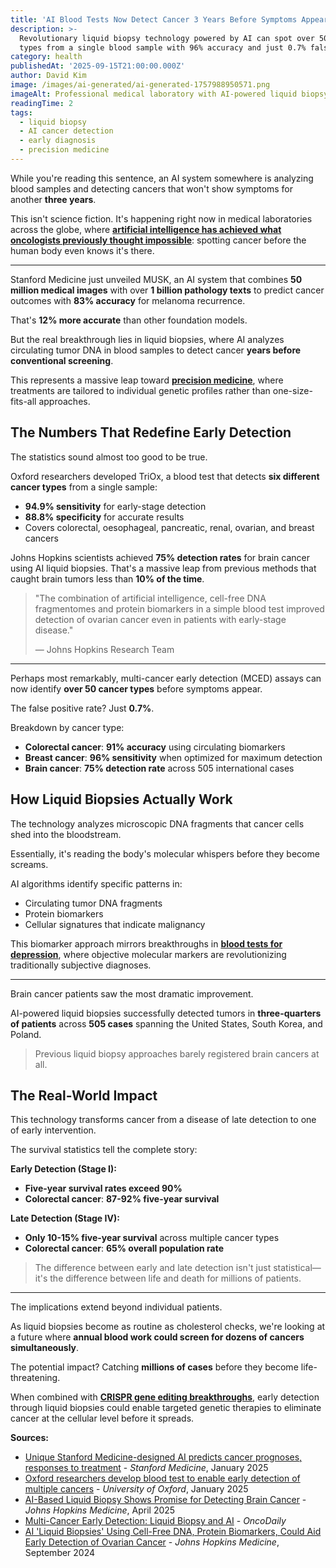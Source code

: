 ```yaml
---
title: 'AI Blood Tests Now Detect Cancer 3 Years Before Symptoms Appear'
description: >-
  Revolutionary liquid biopsy technology powered by AI can spot over 50 cancer
  types from a single blood sample with 96% accuracy and just 0.7% false positives
category: health
publishedAt: '2025-09-15T21:00:00.000Z'
author: David Kim
image: /images/ai-generated/ai-generated-1757988950571.png
imageAlt: Professional medical laboratory with AI-powered liquid biopsy testing equipment and blood samples
readingTime: 2
tags:
  - liquid biopsy
  - AI cancer detection
  - early diagnosis
  - precision medicine
---
```


While you're reading this sentence, an AI system somewhere is analyzing blood samples and detecting cancers that won't show symptoms for another **three years**.

This isn't science fiction. It's happening right now in medical laboratories across the globe, where **[artificial intelligence has achieved what oncologists previously thought impossible](/technology/ucla-brain-chip-paralyzed-patients-4x-faster)**: spotting cancer before the human body even knows it's there.

---

Stanford Medicine just unveiled MUSK, an AI system that combines **50 million medical images** with over **1 billion pathology texts** to predict cancer outcomes with **83% accuracy** for melanoma recurrence.

That's **12% more accurate** than other foundation models.

But the real breakthrough lies in liquid biopsies, where AI analyzes circulating tumor DNA in blood samples to detect cancer **years before conventional screening**.

This represents a massive leap toward **[precision medicine](/health/precision-medicine-revolution-2025)**, where treatments are tailored to individual genetic profiles rather than one-size-fits-all approaches.

## The Numbers That Redefine Early Detection

The statistics sound almost too good to be true.

Oxford researchers developed TriOx, a blood test that detects **six different cancer types** from a single sample:

- **94.9% sensitivity** for early-stage detection
- **88.8% specificity** for accurate results
- Covers colorectal, oesophageal, pancreatic, renal, ovarian, and breast cancers

Johns Hopkins scientists achieved **75% detection rates** for brain cancer using AI liquid biopsies. That's a massive leap from previous methods that caught brain tumors less than **10% of the time**.

> "The combination of artificial intelligence, cell-free DNA fragmentomes and protein biomarkers in a simple blood test improved detection of ovarian cancer even in patients with early-stage disease."
>
> — Johns Hopkins Research Team

---

Perhaps most remarkably, multi-cancer early detection (MCED) assays can now identify **over 50 cancer types** before symptoms appear.

The false positive rate? Just **0.7%**.

Breakdown by cancer type:
- **Colorectal cancer**: **91% accuracy** using circulating biomarkers
- **Breast cancer**: **96% sensitivity** when optimized for maximum detection
- **Brain cancer**: **75% detection rate** across 505 international cases

## How Liquid Biopsies Actually Work

The technology analyzes microscopic DNA fragments that cancer cells shed into the bloodstream.

Essentially, it's reading the body's molecular whispers before they become screams.

AI algorithms identify specific patterns in:
- Circulating tumor DNA fragments
- Protein biomarkers
- Cellular signatures that indicate malignancy

This biomarker approach mirrors breakthroughs in **[blood tests for depression](/psychology/revolutionary-blood-test-depression-biomarkers)**, where objective molecular markers are revolutionizing traditionally subjective diagnoses.

---

Brain cancer patients saw the most dramatic improvement.

AI-powered liquid biopsies successfully detected tumors in **three-quarters of patients** across **505 cases** spanning the United States, South Korea, and Poland.

> Previous liquid biopsy approaches barely registered brain cancers at all.

## The Real-World Impact

This technology transforms cancer from a disease of late detection to one of early intervention.

The survival statistics tell the complete story:

**Early Detection (Stage I):**
- **Five-year survival rates exceed 90%**
- **Colorectal cancer**: **87-92% five-year survival**

**Late Detection (Stage IV):**
- **Only 10-15% five-year survival** across multiple cancer types
- **Colorectal cancer**: **65% overall population rate**

> The difference between early and late detection isn't just statistical—it's the difference between life and death for millions of patients.

---

The implications extend beyond individual patients.

As liquid biopsies become as routine as cholesterol checks, we're looking at a future where **annual blood work could screen for dozens of cancers simultaneously**.

The potential impact? Catching **millions of cases** before they become life-threatening.

When combined with **[CRISPR gene editing breakthroughs](/science/crispr-therapeutics-breakthrough-2025)**, early detection through liquid biopsies could enable targeted genetic therapies to eliminate cancer at the cellular level before it spreads.

**Sources:**

- [Unique Stanford Medicine-designed AI predicts cancer prognoses, responses to treatment](https://med.stanford.edu/news/all-news/2025/01/ai-cancer-prognosis.html) - _Stanford Medicine_, January 2025
- [Oxford researchers develop blood test to enable early detection of multiple cancers](https://www.ox.ac.uk/news/2025-01-13-oxford-researchers-develop-blood-test-enable-early-detection-multiple-cancers) - _University of Oxford_, January 2025
- [AI-Based Liquid Biopsy Shows Promise for Detecting Brain Cancer](https://www.hopkinsmedicine.org/news/newsroom/news-releases/2025/04/ai-based-liquid-biopsy-shows-promise-for-detecting-brain-cancer) - _Johns Hopkins Medicine_, April 2025
- [Multi-Cancer Early Detection: Liquid Biopsy and AI](https://oncodaily.com/oncolibrary/multi-cancer-early-detection-liquid-biops) - _OncoDaily_
- [AI 'Liquid Biopsies' Using Cell-Free DNA, Protein Biomarkers, Could Aid Early Detection of Ovarian Cancer](https://www.hopkinsmedicine.org/news/newsroom/news-releases/2024/09/ai-liquid-biopsies-using-cell-free-dna-protein-biomarkers-could-aid-early-detection-of-ovarian-cancer) - _Johns Hopkins Medicine_, September 2024
